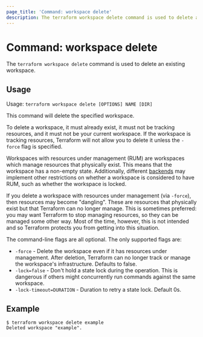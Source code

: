 ```yaml
---
page_title: 'Command: workspace delete'
description: The terraform workspace delete command is used to delete a workspace.
---
```


# Command: workspace delete

The `terraform workspace delete` command is used to delete an existing workspace.

## Usage

Usage: `terraform workspace delete [OPTIONS] NAME [DIR]`

This command will delete the specified workspace.

To delete a workspace, it must already exist, it must not be tracking resources,
and it must not be your current workspace. If the workspace is tracking resources,
Terraform will not allow you to delete it unless the `-force` flag is specified.

Workspaces with resources under management (RUM) are workspaces which manage resources that physically exist.
This means that the workspace has a non-empty state.
Additionally, different [backends](/language/settings/backends/configuration#backend-types) may implement other
restrictions on whether a workspace is considered to have RUM, such as whether the workspace is locked.

If you delete a workspace with resources under management (via `-force`), then resources
may become "dangling". These are resources that physically exist but that
Terraform can no longer manage. This is sometimes preferred: you may want
Terraform to stop managing resources, so they can be managed some other way.
Most of the time, however, this is not intended and so Terraform protects you
from getting into this situation.

The command-line flags are all optional. The only supported flags are:

* `-force` - Delete the workspace even if it has resources under management. After deletion, Terraform can no longer track or manage the workspace's infrastructure. Defaults to false.
* `-lock=false` - Don't hold a state lock during the operation. This is
  dangerous if others might concurrently run commands against the same
  workspace.
* `-lock-timeout=DURATION` - Duration to retry a state lock. Default 0s.

## Example

```
$ terraform workspace delete example
Deleted workspace "example".
```

